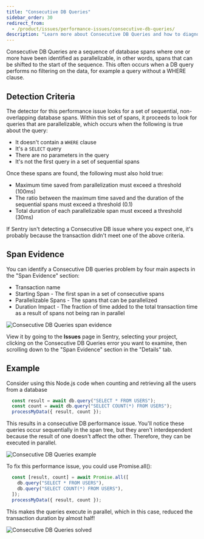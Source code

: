 ```yaml
---
title: "Consecutive DB Queries"
sidebar_order: 30
redirect_from:
  - /product/issues/performance-issues/consecutive-db-queries/
description: "Learn more about Consecutive DB Queries and how to diagnose and fix them."
---
```


<Include name="early-adopter-note.mdx" />

Consecutive DB Queries are a sequence of database spans where one or more have been identified as parallelizable, in other words, spans that can be shifted to the start of the sequence. This often occurs when a DB query performs no filtering on the data, for example a query without a WHERE clause.

## Detection Criteria

The detector for this performance issue looks for a set of sequential, non-overlapping database spans. Within this set of spans, it proceeds to look for queries that are parallelizable, which occurs when the following is true about the query:

- It doesn't contain a `WHERE` clause
- It's a `SELECT` query
- There are no parameters in the query
- It's not the first query in a set of sequential spans

Once these spans are found, the following must also hold true:

- Maximum time saved from parallelization must exceed a threshold (100ms)
- The ratio between the maximum time saved and the duration of the sequential spans must exceed a threshold (0.1)
- Total duration of each parallelizable span must exceed a threshold (30ms)

If Sentry isn't detecting a Consecutive DB issue where you expect one, it's probably because the transaction didn't meet one of the above criteria.

## Span Evidence

You can identify a Consecutive DB queries problem by four main aspects in the "Span Evidence" section:

- Transaction name
- Starting Span - The first span in a set of consecutive spans
- Parallelizable Spans - The spans that can be parallelized
- Duration Impact - The fraction of time added to the total transaction time as a result of spans not being ran in parallel

![Consecutive DB Queries span evidence](span-evidence.png)

View it by going to the **Issues** page in Sentry, selecting your project, clicking on the Consecutive DB Queries error you want to examine, then scrolling down to the "Span Evidence" section in the "Details" tab.
## Example

Consider using this Node.js code when counting and retrieving all the users from a database 

```javascript
  const result = await db.query("SELECT * FROM USERS");
  const count = await db.query("SELECT COUNT(*) FROM USERS");
  processMyData({ result, count });
```

This results in a consecutive DB performance issue. You'll notice these queries occur sequentially in the span tree,
but they aren't interdependent because the result of one doesn't affect the other. Therefore, they can be executed in parallel.

![Consecutive DB Queries example](consecutive-example.png)


To fix this performance issue, you could use Promise.all():

```javascript
  const [result, count] = await Promise.all([
    db.query("SELECT * FROM USERS"),
    db.query("SELECT COUNT(*) FROM USERS"),
  ]);
  processMyData({ result, count });
```

This makes the queries execute in parallel, which in this case, reduced the transaction duration by almost half!

![Consecutive DB Queries solved](parallel-example.png)
